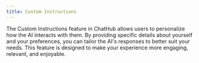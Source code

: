 ```yaml
---
title: Custom Instructions
---
```


The Custom Instructions feature in ChatHub allows users to personalize how the AI interacts with them. By providing specific details about yourself and your preferences, you can tailor the AI's responses to better suit your needs. This feature is designed to make your experience more engaging, relevant, and enjoyable.

